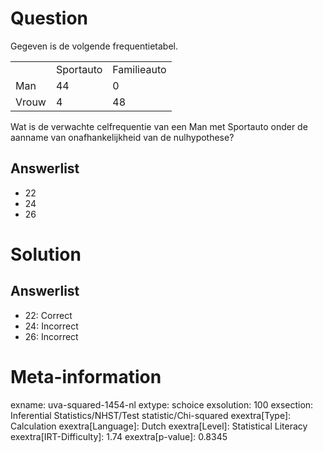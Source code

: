 Question
========

Gegeven is de volgende frequentietabel.

  ------- ----------- -------------
          Sportauto   Familieauto
  Man     44          0
  Vrouw   4           48
  ------- ----------- -------------

Wat is de verwachte celfrequentie van een Man met Sportauto onder de
aanname van onafhankelijkheid van de nulhypothese?

Answerlist
----------

* 22
* 24
* 26

Solution
========

Answerlist
----------

* 22: Correct
* 24: Incorrect
* 26: Incorrect

Meta-information
================
exname: uva-squared-1454-nl
extype: schoice
exsolution: 100
exsection: Inferential Statistics/NHST/Test statistic/Chi-squared
exextra[Type]: Calculation
exextra[Language]: Dutch
exextra[Level]: Statistical Literacy
exextra[IRT-Difficulty]: 1.74
exextra[p-value]: 0.8345
